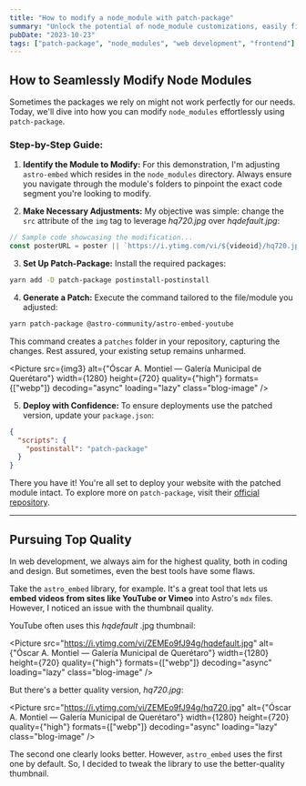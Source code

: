 ```yaml
---
title: "How to modify a node_module with patch-package"
summary: "Unlock the potential of node_module customizations, easily fixing and enhancing your development."
pubDate: "2023-10-23"
tags: ["patch-package", "node_modules", "web development", "frontend"]
---
```



## How to Seamlessly Modify Node Modules

Sometimes the packages we rely on might not work perfectly for our needs. Today, we'll dive into how you can modify `node_modules` effortlessly using `patch-package`.

### Step-by-Step Guide:

1. **Identify the Module to Modify:** For this demonstration, I'm adjusting `astro-embed` which resides in the `node_modules` directory. Always ensure you navigate through the module's folders to pinpoint the exact code segment you're looking to modify.

2. **Make Necessary Adjustments:** My objective was simple: change the `src` attribute of the `img` tag to leverage _hq720.jpg_ over _hqdefault.jpg_:

```js
// Sample code showcasing the modification...
const posterURL = poster || `https://i.ytimg.com/vi/${videoid}/hq720.jpg`;
```

3. **Set Up Patch-Package:** Install the required packages:

```bash
yarn add -D patch-package postinstall-postinstall
```

4. **Generate a Patch:** Execute the command tailored to the file/module you adjusted:

```bash
yarn patch-package @astro-community/astro-embed-youtube
```

This command creates a `patches` folder in your repository, capturing the changes. Rest assured, your existing setup remains unharmed.

<Picture
  src={img3}
  alt={"Óscar A. Montiel — Galería Municipal de Querétaro"}
  width={1280}
  height={720}
  quality={"high"}
  formats={["webp"]}
  decoding="async"
  loading="lazy"
  class="blog-image"
/>

5. **Deploy with Confidence:** To ensure deployments use the patched version, update your `package.json`:

```json
{
  "scripts": {
    "postinstall": "patch-package"
  }
}
```

There you have it! You're all set to deploy your website with the patched module intact. To explore more on `patch-package`, visit their [official repository](https://www.npmjs.com/package/patch-package).

---

## Pursuing Top Quality

In web development, we always aim for the highest quality, both in coding and design. But sometimes, even the best tools have some flaws.

Take the `astro_embed` library, for example. It's a great tool that lets us **embed videos from sites like YouTube or Vimeo** into Astro's `mdx` files. However, I noticed an issue with the thumbnail quality.

YouTube often uses this _hqdefault_ .jpg thumbnail:

<Picture
  src="https://i.ytimg.com/vi/ZEMEo9fJ94g/hqdefault.jpg"
  alt={"Óscar A. Montiel — Galería Municipal de Querétaro"}
  width={1280}
  height={720}
  quality={"high"}
  formats={["webp"]}
  decoding="async"
  loading="lazy"
  class="blog-image"
/>

But there's a better quality version, _hq720.jpg_:

<Picture
  src="https://i.ytimg.com/vi/ZEMEo9fJ94g/hq720.jpg"
  alt={"Óscar A. Montiel — Galería Municipal de Querétaro"}
  width={1280}
  height={720}
  quality={"high"}
  formats={["webp"]}
  decoding="async"
  loading="lazy"
  class="blog-image"
/>

The second one clearly looks better. However, `astro_embed` uses the first one by default. So, I decided to tweak the library to use the better-quality thumbnail.
